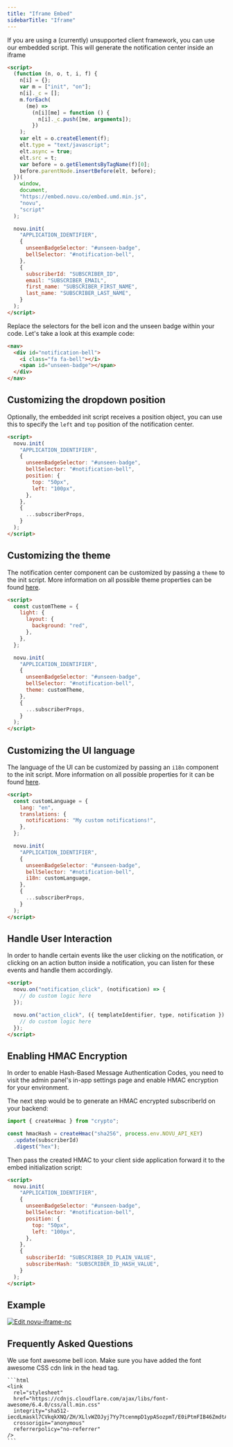 ```yaml
---
title: "Iframe Embed"
sidebarTitle: "Iframe"
---
```


If you are using a (currently) unsupported client framework, you can use our embedded script. This will generate the notification center inside an iframe

```html
<script>
  (function (n, o, t, i, f) {
    n[i] = {};
    var m = ["init", "on"];
    n[i]._c = [];
    m.forEach(
      (me) =>
        (n[i][me] = function () {
          n[i]._c.push([me, arguments]);
        })
    );
    var elt = o.createElement(f);
    elt.type = "text/javascript";
    elt.async = true;
    elt.src = t;
    var before = o.getElementsByTagName(f)[0];
    before.parentNode.insertBefore(elt, before);
  })(
    window,
    document,
    "https://embed.novu.co/embed.umd.min.js",
    "novu",
    "script"
  );

  novu.init(
    "APPLICATION_IDENTIFIER",
    {
      unseenBadgeSelector: "#unseen-badge",
      bellSelector: "#notification-bell",
    },
    {
      subscriberId: "SUBSCRIBER_ID",
      email: "SUBSCRIBER_EMAIL",
      first_name: "SUBSCRIBER_FIRST_NAME",
      last_name: "SUBSCRIBER_LAST_NAME",
    }
  );
</script>
```

Replace the selectors for the bell icon and the unseen badge within your code. Let's take a look at this example code:

```html
<nav>
  <div id="notification-bell">
    <i class="fa fa-bell"></i>
    <span id="unseen-badge"></span>
  </div>
</nav>
```

## Customizing the dropdown position

Optionally, the embedded init script receives a position object, you can use this to specify the `left` and `top` position of the notification center.

```html
<script>
  novu.init(
    "APPLICATION_IDENTIFIER",
    {
      unseenBadgeSelector: "#unseen-badge",
      bellSelector: "#notification-bell",
      position: {
        top: "50px",
        left: "100px",
      },
    },
    {
      ...subscriberProps,
    }
  );
</script>
```

## Customizing the theme

The notification center component can be customized by passing a `theme` to the init script. More information on all possible theme properties can be found [here](/notification-center/client/react/api-reference).

```html
<script>
  const customTheme = {
    light: {
      layout: {
        background: "red",
      },
    },
  };

  novu.init(
    "APPLICATION_IDENTIFIER",
    {
      unseenBadgeSelector: "#unseen-badge",
      bellSelector: "#notification-bell",
      theme: customTheme,
    },
    {
      ...subscriberProps,
    }
  );
</script>
```

## Customizing the UI language

The language of the UI can be customized by passing an `i18n` component to the init script. More information on all possible properties for it can be found [here](/notification-center/client/react/customization#customize-the-ui-language).

```html
<script>
  const customLanguage = {
    lang: "en",
    translations: {
      notifications: "My custom notifications!",
    },
  };

  novu.init(
    "APPLICATION_IDENTIFIER",
    {
      unseenBadgeSelector: "#unseen-badge",
      bellSelector: "#notification-bell",
      i18n: customLanguage,
    },
    {
      ...subscriberProps,
    }
  );
</script>
```

## Handle User Interaction

In order to handle certain events like the user clicking on the notification, or clicking on an action button inside a notification, you can listen for these events and handle them accordingly.

```html
<script>
  novu.on("notification_click", (notification) => {
    // do custom logic here
  });

  novu.on("action_click", ({ templateIdentifier, type, notification }) => {
    // do custom logic here
  });
</script>
```

## Enabling HMAC Encryption

In order to enable Hash-Based Message Authentication Codes, you need to visit the admin panel's in-app settings page and enable HMAC encryption for your environment.

The next step would be to generate an HMAC encrypted subscriberId on your backend:

```javascript
import { createHmac } from "crypto";

const hmacHash = createHmac("sha256", process.env.NOVU_API_KEY)
  .update(subscriberId)
  .digest("hex");
```

Then pass the created HMAC to your client side application forward it to the embed initialization script:

```html
<script>
  novu.init(
    "APPLICATION_IDENTIFIER",
    {
      unseenBadgeSelector: "#unseen-badge",
      bellSelector: "#notification-bell",
      position: {
        top: "50px",
        left: "100px",
      },
    },
    {
      subscriberId: "SUBSCRIBER_ID_PLAIN_VALUE",
      subscriberHash: "SUBSCRIBER_ID_HASH_VALUE",
    }
  );
</script>
```

## Example

[![Edit novu-iframe-nc](https://codesandbox.io/static/img/play-codesandbox.svg)](https://codesandbox.io/s/novu-iframe-nc-t9ns9d?fontsize=14&hidenavigation=1&theme=dark)

## Frequently Asked Questions

<AccordionGroup>
  <Accordion title="The notification bell is not showing in the iframe.">

   We use font awesome bell icon. Make sure you have added the font awesome CSS cdn link in the head tag.

    ```html
    <link
      rel="stylesheet"
      href="https://cdnjs.cloudflare.com/ajax/libs/font-awesome/6.4.0/css/all.min.css"
      integrity="sha512-iecdLmaskl7CVkqkXNQ/ZH/XLlvWZOJyj7Yy7tcenmpD1ypASozpmT/E0iPtmFIB46ZmdtAc9eNBvH0H/ZpiBw=="
      crossorigin="anonymous"
      referrerpolicy="no-referrer"
    />
    ```
    
  </Accordion>
</AccordionGroup>